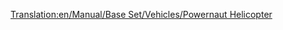 [[Translation:en/Manual/Base Set/Vehicles/Powernaut Helicopter]]

{{es/Helicópteros|Nombre=Helicóptero Powernaut
|Imagen=[[File:en/Powernauthelicopter.png|Helicóptero Powernaut]]
|Precio=61.522 € (30.761 £)
|Velocidad=323 km/h (200 mph)
|Coste-anual=4.500 € (2.250 £)
|Diseño=1957
|Duración=20
|Capacidad=40 pasajeros y 10 sacos de correo
|Descripción=Versión para el clima Fantasía del helicóptero Tricario. Es el único helicóptero disponible en Fantasía.
|Vida-real=Ficción
}}